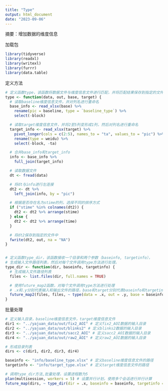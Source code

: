 ```yaml
---
title: "Type"
output: html_document
date: "2023-09-06"
---
```

摘要：增加数据的维度信息

加载包
```r
library(tidyverse)
library(readxl)
library(writexl)
library(furrr)
library(data.table)
```

定义方法
```r
# 定义函数type，该函数将数据文件与维度信息文件进行匹配，并将匹配结果保存到指定的文件中
type <- function(data, out, base, target) {
  # 读取baseline维度信息文件，并对列名进行重命名
  base_info <- read_xlsx(base) %>%
    rename(pic = baseline, type = `baseline_type`) %>%
    select(-block)

  # 读取target维度信息文件，并将2至5列变形成1列，然后对列名进行重命名
  target_info <- read_xlsx(target) %>%
    pivot_longer(cols = c(2:5), names_to = "ta", values_to = "pic") %>%
    rename(type = weidu) %>%
    select(-block, -ta)

  # 合并base_info和target_info
  info <- base_info %>%
    full_join(target_info)

  # 读取数据文件
  dt <- fread(data)

  # 将dt与info进行左连接
  dt2 <- dt %>%
    left_join(info, by = "pic")

  # 根据是否存在名为stime的列，选择不同的排序方式
  if ("stime" %in% colnames(dt2)) {
    dt2 <- dt2 %>% arrange(stime)
  } else {
    dt2 <- dt2 %>% arrange(time)
  }

  # 将dt2保存到指定的文件中
  fwrite(dt2, out, na = "NA")
}


# 定义函数type_dir，该函数接收一个目录和两个参数（baseinfo, targetinfo），
# 生成输入文件路径列表，然后对每个文件调用type方法进行处理。
type_dir <- function(dir, baseinfo, targetinfo) {
  # 生成输入文件路径列表
  files <- list.files(dir, full.names = TRUE)

  # 使用future_map2函数，对每个文件调用type方法进行处理
  # .x和.y分别代表输入和输出文件的路径，base和target分别代表baseinfo和targetinfo
  future_map2(files, files, ~ type(data = .x, out = .y, base = baseinfo, target = targetinfo))
}
```

批量处理
```r
# 定义输入目录，baseline维度信息文件，target维度信息文件
dir1 <- "../yajuan_data/out/fix2_AOI" # 定义fix2_AOI数据的输入目录
dir2 <- "../yajuan_data/out/blinks2" # 定义blinks2数据的输入目录
dir3 <- "../yajuan_data/out/sacc2_AOI" # 定义sacc2_AOI数据的输入目录
dir4 <- "../yajuan_data/out/raw2_AOI" # 定义raw2_AOI数据的输入目录

# 形成目录列表
dirs <- c(dir1, dir2, dir3, dir4)

baseinfo <- "info/baseline_type.xlsx" # 定义baseline维度信息文件的路径
targetinfo <- "info/target_type.xlsx" # 定义target维度信息文件的路径

# 调用type_dir方法,批量处理，设置进程数为5
plan(multisession, workers = 5) # 设置并行计划，使用多个会话进行并行计算
future_map(dirs, ~ type_dir(dir = .x, baseinfo = baseinfo, targetinfo = targetinfo)) # 对目录列表中的每个目录，调用type_dir函数进行处理
```
